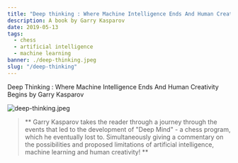 ---
title: "Deep thinking : Where Machine Intelligence Ends And Human Creativity Begins"
description: A book by Garry Kasparov
date: 2019-05-13
tags:
  - chess
  - artificial intelligence
  - machine learning
banner: ./deep-thinking.jpeg
slug: "/deep-thinking"
---

Deep Thinking : Where Machine Intelligence Ends And Human Creativity Begins by Garry Kasparov

![deep-thinking.jpeg](deep-thinking.jpeg)

> ** Garry Kasparov takes the reader through a journey through the events that led to the development of "Deep Mind" - a chess program, which he eventually lost to. Simultaneously giving a commentary on the possibilities and proposed limitations of artificial intelligence, machine learning and human creativity! **